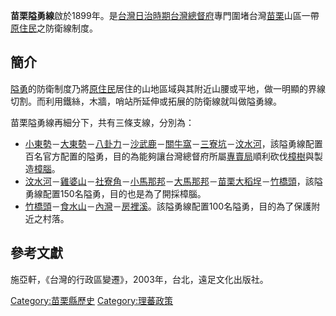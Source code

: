 '''苗栗隘勇線'''啟於1899年。是[[台灣日治時期|台灣日治時期]][[台灣總督府|台灣總督府]]專門圍堵台灣[[苗栗縣|苗栗]]山區一帶[[原住民|原住民]]之防衛線制度。

==簡介==
[[隘勇|隘勇]]的防衛制度乃將[[原住民|原住民]]居住的山地區域與其附近山腰或平地，做一明顯的界線切割。而利用鐵絲，木牆，哨站所延伸或拓展的防衛線就叫做隘勇線。

苗栗隘勇線再細分下，共有三條支線，分別為：
*[[小東勢|小東勢]]－[[大東勢|大東勢]]－[[八卦力|八卦力]]－[[沙武鹿|沙武鹿]]－[[關牛窩|關牛窩]]－[[三寮坑|三寮坑]]－[[汶水河|汶水河]]，該隘勇線配置百名官方配置的隘勇，目的為能夠讓台灣總督府所屬[[專賣局|專賣局]]順利砍伐[[樟樹|樟樹]]與製造[[樟腦|樟腦]]。
*[[汶水河|汶水河]]－[[雞婆山|雞婆山]]－[[社寮角|社寮角]]－[[小馬那邦|小馬那邦]]－[[大馬那邦|大馬那邦]]－[[苗栗大稻埕|苗栗大稻埕]]－[[竹橋頭|竹橋頭]]，該隘勇線配置150名隘勇，目的也是為了開採樟腦。
*[[竹橋頭|竹橋頭]]－[[食水山|食水山]]－[[內灣_(苗栗縣)|內灣]]－[[房裡溪|房裡溪]]。該隘勇線配置100名隘勇，目的為了保護附近之村落。

==參考文獻==
施亞軒，《台灣的行政區變遷》，2003年，台北，遠足文化出版社。

[[Category:苗栗縣歷史|Category:苗栗縣歷史]]
[[Category:理蕃政策|Category:理蕃政策]]